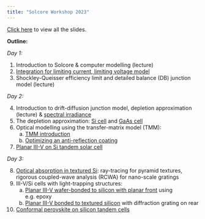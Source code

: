 ```yaml
---
title: "Solcore Workshop 2023"
---
```


[Click here](Workshop_all_slides.pdf) to view all the slides.

**Outline:**

*Day 1:*

1. Introduction to Solcore & computer modelling (lecture)
2. [Integration for limiting current, limiting voltage model](notebooks/2-Efficiency_limits.ipynb)
3. Shockley-Queisser efficiency limit and detailed balance (DB) junction model (lecture)

*Day 2:*

4. Introduction to drift-diffusion junction model,
   depletion approximation (lecture) &
  [spectral irradiance](notebooks/4-Spectral2.ipynb)
5. The depletion approximation: [Si cell](notebooks/5a-simple_Si_cell.ipynb) and
   [GaAs cell](notebooks/5b-simple_GaAs_cell.ipynb)
6. Optical modelling using the transfer-matrix model (TMM):
   a. [TMM introduction](notebooks/6a-TMM_introduction.ipynb)
   b. [Optimizing an anti-reflection coating](notebooks/6b-arc_optimization.ipynb)
7. [Planar III-V on Si tandem solar cell](notebooks/7-InGaP_Si_planar.ipynb)

*Day 3:*

8. [Optical absorption in textured Si](notebooks/8-grating_pyramids_OPTOS.ipynb):
  ray-tracing for pyramid textures,
  rigorous coupled-wave analysis (RCWA) for nano-scale gratings
9. III-V/Si cells with light-trapping structures:
   a. [Planar III-V wafer-bonded to silicon with planar front](notebooks/9a-GaInP_GaAs_Si_grating.ipynb)
      using e.g. epoxy
   b. [Planar III-V bonded to textured silicon](notebooks/9b-GaInP_GaAs_Si_pyramids.ipynb) with
      diffraction grating on rear
10. [Conformal perovskite on silicon tandem cells](notebooks/10-perovskite_Si_rt.ipynb)
